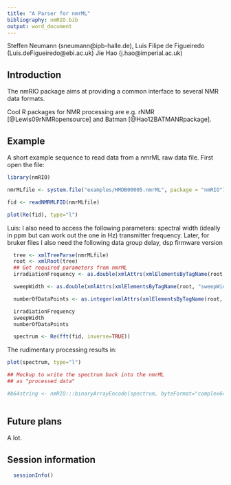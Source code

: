 ```yaml
---
title: "A Parser for nmrML"
bibliography: nmRIO.bib
output: word_document
---
```


Steffen Neumann (sneumann@ipb-halle.de), 
  Luis Filipe de Figueiredo (Luis.deFigueiredo@ebi.ac.uk)
  Jie Hao (j.hao@imperial.ac.uk)

## Introduction

The nmRIO package aims at providing a common interface to
several NMR data formats.

Cool R packages for NMR processing are e.g. rNMR [@Lewis09rNMRopensource]
and Batman [@Hao12BATMANRpackage].

## Example

A short example sequence to read data from a nmrML raw data file. 
First open the file:

```r
library(nmRIO)

nmrMLfile <- system.file("examples/HMDB00005.nmrML", package = "nmRIO")

fid <- readNMRMLFID(nmrMLfile)

```` 
 
```r
plot(Re(fid), type="l")
````
 
Luis: I also need to access the following parameters:
spectral width (ideally in ppm but can work out the one in Hz)
transmitter frequency. Later, for bruker files I also need the following data
group delay, dsp firmware version

```r
  tree <- xmlTreeParse(nmrMLfile)
  root <- xmlRoot(tree)
  ## Get required parameters from nmrML
  irradiationFrequency <- as.double(xmlAttrs(xmlElementsByTagName(root, "irradiationFrequency", recursive = TRUE)[[1]])["value"])

  sweepWidth <- as.double(xmlAttrs(xmlElementsByTagName(root, "sweepWidth", recursive = TRUE)[[1]])["value"])

  numberOfDataPoints <- as.integer(xmlAttrs(xmlElementsByTagName(root, "DirectDimensionParameterSet", recursive = TRUE)[[1]])["numberOfDataPoints"])

  irradiationFrequency
  sweepWidth
  numberOfDataPoints

  spectrum <- Re(fft(fid, inverse=TRUE))
````

The rudimentary processing results in:

```r
plot(spectrum, type="l")
````


```r
## Mockup to write the spectrum back into the nmrML 
## as "processed data"

#b64string <- nmRIO:::binaryArrayEncode(spectrum, byteFormat="complex64", compression="gzip")
  
````


## Future plans

A lot.

## Session information

```r
  sessionInfo()
```` 

